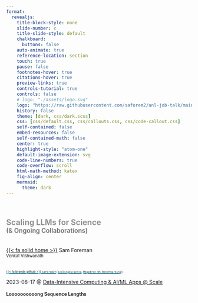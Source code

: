 ```yaml
---
format:
  revealjs:
    title-block-style: none
    slide-number: c
    title-slide-style: default
    chalkboard:
      buttons: false
    auto-animate: true
    reference-location: section
    touch: true
    pause: false
    footnotes-hover: true
    citations-hover: true
    preview-links: true
    controls-tutorial: true
    controls: false
    # logo: "./assets/logo.svg"
    logo: "https://raw.githubusercontent.com/saforem2/anl-job-talk/main/docs/assets/anl.svg"
    history: false
    theme: [dark, css/dark.scss]
    css: [css/default.css, css/callouts.css, css/code-callout.css]
    self-contained: false
    embed-resources: false
    self-contained-math: false
    center: true
    highlight-style: "atom-one"
    default-image-extension: svg
    code-line-numbers: true
    code-overflow: scroll
    html-math-method: katex
    fig-align: center
    mermaid:
      theme: dark
---
```


# {.title-slide .centeredslide style="display: flex; flex-direction: column; align-items: center; justify-content: center;"}

::: {.dark-card }

<span style="color:#939393; font-size:1.5em; font-weight: bold;">Scaling LLMs for Science</span>  
<span style="color:#777777; font-size:1.2em; font-weight: bold;">(\& Ongoing Collaborations)</span>  
[<br>&nbsp;]{style="padding-bottom: 0.5rem;"}  
[{{< fa solid home >}}](https://samforeman.me) Sam Foreman  
[Venkat Vishwanath]{.dim-text style="font-size:0.8em;"}  
&nbsp;<br>

[[[{{< fa brands github >}} `saforem2/`](https://github.com/saforem2/)]{style="border-bottom: 0.5px solid #00ccff;"}`{`[[`scaling4science`](https://github.com/saforem2/scaling4science)]{style="border-bottom: 0.5px solid #00ccff;"}, [[`Megatron-DS-Benchmarking`](https://github.com/saforem2/Megatron-DS-Benchmarking)]{style="border-bottom: 0.5px solid #00ccff;"}`}`]{style="font-size:0.6em;"}

:::

::: footer

[2023-08-17 @ [Data-Intensive Computing \& AI/ML Apps @ Scale](https://events.cels.anl.gov/event/426/)]{.dim-text style="text-align:left;'}

:::


# Loooooooooong Sequence Lengths {style="height:100%; font-size:0.9em;" auto-animate=true}

- Working with [{{< fa brands microsoft >}} Microsoft
DeepSpeed](https://github.com/microsoft/DeepSpeed) team to enable longer
sequence lengths (context windows) for LLMs

::: {#fig-ds4sci layout="[[1], [1,1]]" style="text-align:center; margin-top:-3rem;"}

![](./assets/deepspeed4science.light.svg){width="100%"}
![25B](./assets/25B.svg){width="44%"}
$\hspace{30pt}$
![33B](./assets/33B.svg){width="44%"}

Maximum (achievable) `SEQ_LEN` for both `25B` and `33B` models [$[$WIP$]$]{.red-text} 
:::

::: footer

::: {style="text-align:inherit"}

[[[{{< fa brands github >}} `saforem2/`](https://github.com/saforem2/)]{style="border-bottom: 0.5px solid #00ccff;"}`{`[[`scaling4science`](https://github.com/saforem2/scaling4science)]{style="border-bottom: 0.5px solid #00ccff;"}, [[`Megatron-DS-Benchmarking`](https://github.com/saforem2/l2hmc-qcd)]{style="border-bottom: 0.5px solid #00ccff;"}`}`]{style="text-align:left;"}
$\hspace{40pt}$
[[{{< fa brands github >}} `microsoft/DeepSpeed-Megatron`](https://github.com/microsoft/DeepSpeed-Megatron)]{style="border-bottom: 0.5px solid #00ccff; text-align: right;"}

:::


:::


# [Ongoing Work \& Collaborations]{style="color: #1c1c1c"} {.centeredslide background-color=#FCFCFC style="color: #333333;"}

::::::::::::::::::: {.columns}

:::::: {.column width="50%"}

::::: {.callout-note title="Scaling LLMs" collapse=false width="100%" style="background-color: #FFFFFF;"}

- [{{< fa brands github >}} `saforem2/Megatron-DS-Benchmarking`](https://github.com/saforem2/scaling4science)

:::::


::::: {.callout-important title="Climate Modeling" collapse=false style="background-color: #FFFFFF;"}

- ViT for Climate Models [[WIP]}{.red-text}

- [ClimRR: Climate Risk \& Resiliency Portal](https://disgeoportal.egs.anl.gov/ClimRR/)

::: {.r-stack style="text-align:center;"}
[![](./assets/globe_specific_hum_wind.gif){width="70%"}]{}

[![](./assets/forecast1.png)]{.fragment width="100%" style="margin-top: 1em;"}

[![](./assets/forecast2.png)]{.fragment width="100%" style="margin-top: 2em;"}

[![](./assets/forecast3.png)]{.fragment width="100%" style="margin-top: 2em;"}

[![](./assets/forecast-2-1.png)]{.fragment width="100%" style="margin-top: 2em;"}

[![](./assets/forecast-2-2.png)]{.fragment width="100%" style="margin-top: 2em;"}

[![](./assets/forecast-2-3.png)]{.fragment width="100%" style="margin-top: 2em;"}

[![](./assets/climate-talk.png)]{.fragment width="100%" style="margin-top: 2em;"}


:::

:::::

::::::

:::::: {.column width="50%"}

::: {.callout-tip title="Lattice QCD" collapse=false style="width:100%!important;"}

- [![](https://raw.githubusercontent.com/saforem2/l2hmc-qcd/main/assets/logo-small.svg){style="height:3.92rem; margin:unset;"}](https://saforem2.github.io/l2hmc-qcd)
  - [{{< fa brands github >}} `saforem2/l2hmc-qcd`](https://github.com/saforem2/l2hmc-qcd)

- [MLMC @ Lattice 23](https://saforem2.github.io/lattice23)
  - [{{< fa brands github >}} `saforem2/lattice23`](https://github.com/saforem2/lattice23)
- [LQCD @ PASC 23](https://saforem2.github.io/lqcd-pasc23)
  - [{{< fa brands github >}} `saforem2/lqcd-pasc23`](https://github.com/saforem2/lattice23)



![](https://saforem2.github.io/lattice23/assets/SU3/logdet_ridgeplot2.svg){width="90%" style="margin-top: -1rem;"}

:::

::::::

:::::::::::::::::::


::: footer

::: {style="text-align:inherit; color: #222222;"}

[[[{{< fa brands github >}} `saforem2/`](https://github.com/saforem2/)]{style="border-bottom: 0.5px solid #29B6F6; color: #F06292!important;"}`{`[[`scaling4science`](https://github.com/saforem2/scaling4science)]{style="border-bottom: 0.5px solid #29B6F6;"}, [[`l2hmc-qcd`](https://github.com/saforem2/l2hmc-qcd)]{style="border-bottom: 0.5px solid #29B6F6;"}`}`]{style="text-align:left;"}
:::

:::

# Thank you!

- [{{< fa solid link >}} Link to slides](https://saforem2.github.io/scaling4science/)

- Huge shout out to [{{< fa solid bullhorn >}}]{.red-text}

  :::: {.columns}

  ::: {.column width="50%"}

  - Venkat Vishwanath
  - James Osborn
  - Xiao-Yong Jin
  - Rao Kotamarthi
  - Romit Maulik

  :::

  ::: {.column width="50%"}

  - Troy Arcomano
  - Microsoft DeepSpeed Team
  - ALCF Data Science Team ([**everyone**]{.green-text}!)
    - ALCF Staff (Ops, Performance, Software, User Support / Documentation, ...)

  :::

  ::::


::: {.callout-note title="Acknowledgements"}
This research used resources of the Argonne Leadership Computing Facility,  
which is a DOE Office of Science User Facility supported under Contract DE-AC02-06CH11357.
:::
